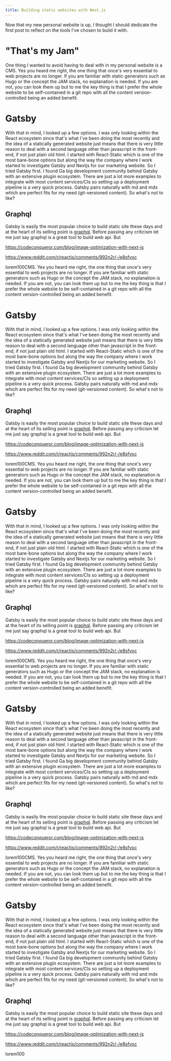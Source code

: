 ```yaml
---
title: Building static websites with Next.js
---
```


Now that my new personal website is up, I thought I should dedicate the first post to reflect on the tools I've chosen to build it with.

# "That's my Jam"
One thing I wanted to avoid having to deal with in my personal website is a CMS. Yes you heard me right, the one thing that once's very essential to web projects are no longer. If you are familiar with static generators such as Hugo or the concept the JAM stack, no explanation is needed. If you are not, you can look them up but to me the key thing is that I prefer the whole website to be self-contained in a git repo with all the content version-controlled being an added benefit.

# Gatsby

With that in mind, I looked up a few options. I was only looking within the React ecosystem since that's what I've been doing the most recently and the idea of a statically generated website just means that there is very little reason to deal with a second language other than javascript in the front-end, if not just plain old html. I started with React-Static which is one of the most bare-bone options but along the way the company where I work started to investigate Gatsby and Nextjs for our marketing website. So I tried Gatsby first. I found Ga big development community behind Gatsby with an extensive plugin ecosystem. There are just a lot more examples to integrate with most content services/CIs so setting up a deployment pipeline is a very quick process. Gatsby pairs naturally with md and mdx which are perfect fits for my need (git-versioned content). So what's not to like?

## Graphql
Gatsby is easily the most popular choice to build static site these days and at the heart of its selling point is [graphql](https://www.gatsbyjs.org/docs/why-gatsby-uses-graphql). Before passing any criticism let me just say graphql is a great tool to build web api. But

https://codeconqueror.com/blog/image-optimization-with-next-js

https://www.reddit.com/r/reactjs/comments/992n2r/-/e8sfvoc

lorem100CMS. Yes you heard me right, the one thing that once's very essential to web projects are no longer. If you are familiar with static generators such as Hugo or the concept the JAM stack, no explanation is needed. If you are not, you can look them up but to me the key thing is that I prefer the whole website to be self-contained in a git repo with all the content version-controlled being an added benefit.

# Gatsby

With that in mind, I looked up a few options. I was only looking within the React ecosystem since that's what I've been doing the most recently and the idea of a statically generated website just means that there is very little reason to deal with a second language other than javascript in the front-end, if not just plain old html. I started with React-Static which is one of the most bare-bone options but along the way the company where I work started to investigate Gatsby and Nextjs for our marketing website. So I tried Gatsby first. I found Ga big development community behind Gatsby with an extensive plugin ecosystem. There are just a lot more examples to integrate with most content services/CIs so setting up a deployment pipeline is a very quick process. Gatsby pairs naturally with md and mdx which are perfect fits for my need (git-versioned content). So what's not to like?

## Graphql
Gatsby is easily the most popular choice to build static site these days and at the heart of its selling point is [graphql](https://www.gatsbyjs.org/docs/why-gatsby-uses-graphql). Before passing any criticism let me just say graphql is a great tool to build web api. But

https://codeconqueror.com/blog/image-optimization-with-next-js

https://www.reddit.com/r/reactjs/comments/992n2r/-/e8sfvoc

lorem100CMS. Yes you heard me right, the one thing that once's very essential to web projects are no longer. If you are familiar with static generators such as Hugo or the concept the JAM stack, no explanation is needed. If you are not, you can look them up but to me the key thing is that I prefer the whole website to be self-contained in a git repo with all the content version-controlled being an added benefit.

# Gatsby

With that in mind, I looked up a few options. I was only looking within the React ecosystem since that's what I've been doing the most recently and the idea of a statically generated website just means that there is very little reason to deal with a second language other than javascript in the front-end, if not just plain old html. I started with React-Static which is one of the most bare-bone options but along the way the company where I work started to investigate Gatsby and Nextjs for our marketing website. So I tried Gatsby first. I found Ga big development community behind Gatsby with an extensive plugin ecosystem. There are just a lot more examples to integrate with most content services/CIs so setting up a deployment pipeline is a very quick process. Gatsby pairs naturally with md and mdx which are perfect fits for my need (git-versioned content). So what's not to like?

## Graphql
Gatsby is easily the most popular choice to build static site these days and at the heart of its selling point is [graphql](https://www.gatsbyjs.org/docs/why-gatsby-uses-graphql). Before passing any criticism let me just say graphql is a great tool to build web api. But

https://codeconqueror.com/blog/image-optimization-with-next-js

https://www.reddit.com/r/reactjs/comments/992n2r/-/e8sfvoc

lorem100CMS. Yes you heard me right, the one thing that once's very essential to web projects are no longer. If you are familiar with static generators such as Hugo or the concept the JAM stack, no explanation is needed. If you are not, you can look them up but to me the key thing is that I prefer the whole website to be self-contained in a git repo with all the content version-controlled being an added benefit.

# Gatsby

With that in mind, I looked up a few options. I was only looking within the React ecosystem since that's what I've been doing the most recently and the idea of a statically generated website just means that there is very little reason to deal with a second language other than javascript in the front-end, if not just plain old html. I started with React-Static which is one of the most bare-bone options but along the way the company where I work started to investigate Gatsby and Nextjs for our marketing website. So I tried Gatsby first. I found Ga big development community behind Gatsby with an extensive plugin ecosystem. There are just a lot more examples to integrate with most content services/CIs so setting up a deployment pipeline is a very quick process. Gatsby pairs naturally with md and mdx which are perfect fits for my need (git-versioned content). So what's not to like?

## Graphql
Gatsby is easily the most popular choice to build static site these days and at the heart of its selling point is [graphql](https://www.gatsbyjs.org/docs/why-gatsby-uses-graphql). Before passing any criticism let me just say graphql is a great tool to build web api. But

https://codeconqueror.com/blog/image-optimization-with-next-js

https://www.reddit.com/r/reactjs/comments/992n2r/-/e8sfvoc

lorem100CMS. Yes you heard me right, the one thing that once's very essential to web projects are no longer. If you are familiar with static generators such as Hugo or the concept the JAM stack, no explanation is needed. If you are not, you can look them up but to me the key thing is that I prefer the whole website to be self-contained in a git repo with all the content version-controlled being an added benefit.

# Gatsby

With that in mind, I looked up a few options. I was only looking within the React ecosystem since that's what I've been doing the most recently and the idea of a statically generated website just means that there is very little reason to deal with a second language other than javascript in the front-end, if not just plain old html. I started with React-Static which is one of the most bare-bone options but along the way the company where I work started to investigate Gatsby and Nextjs for our marketing website. So I tried Gatsby first. I found Ga big development community behind Gatsby with an extensive plugin ecosystem. There are just a lot more examples to integrate with most content services/CIs so setting up a deployment pipeline is a very quick process. Gatsby pairs naturally with md and mdx which are perfect fits for my need (git-versioned content). So what's not to like?

## Graphql
Gatsby is easily the most popular choice to build static site these days and at the heart of its selling point is [graphql](https://www.gatsbyjs.org/docs/why-gatsby-uses-graphql). Before passing any criticism let me just say graphql is a great tool to build web api. But

https://codeconqueror.com/blog/image-optimization-with-next-js

https://www.reddit.com/r/reactjs/comments/992n2r/-/e8sfvoc

lorem100